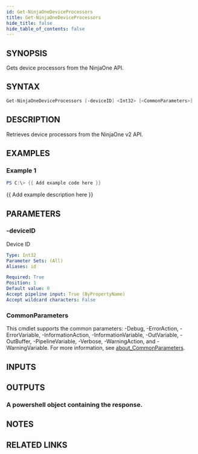 ```yaml
---
id: Get-NinjaOneDeviceProcessors
title: Get-NinjaOneDeviceProcessors
hide_title: false
hide_table_of_contents: false
---
```


## SYNOPSIS

Gets device processors from the NinjaOne API.

## SYNTAX

```powershell
Get-NinjaOneDeviceProcessors [-deviceID] <Int32> [<CommonParameters>]
```

## DESCRIPTION

Retrieves device processors from the NinjaOne v2 API.

## EXAMPLES

### Example 1

```powershell
PS C:\> {{ Add example code here }}
```

{{ Add example description here }}

## PARAMETERS

### -deviceID

Device ID

```yaml
Type: Int32
Parameter Sets: (All)
Aliases: id

Required: True
Position: 1
Default value: 0
Accept pipeline input: True (ByPropertyName)
Accept wildcard characters: False
```

### CommonParameters

This cmdlet supports the common parameters: -Debug, -ErrorAction, -ErrorVariable, -InformationAction, -InformationVariable, -OutVariable, -OutBuffer, -PipelineVariable, -Verbose, -WarningAction, and -WarningVariable. For more information, see [about_CommonParameters](http://go.microsoft.com/fwlink/?LinkID=113216).

## INPUTS

## OUTPUTS

### A powershell object containing the response.

## NOTES

## RELATED LINKS
